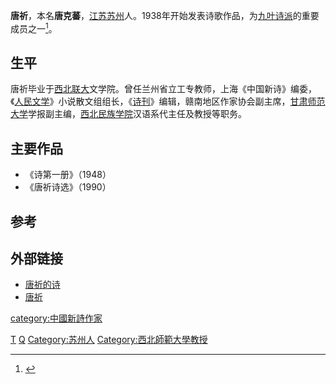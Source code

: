 '''唐祈'''{{BD|1920年||1990年|catIdx=T唐}}，本名'''唐克蕃'''，[[江苏|江苏]][[苏州|苏州]]人。1938年开始发表诗歌作品，为[[九叶诗派|九叶诗派]]的重要成员之一<ref>{{cite web |title=全国20余位著名诗人为兰州写“情诗”诉“乡愁” |url=https://www.chinanews.com/cul/2019/01-06/8721114.shtml |website=中新网 |accessdate=2019-07-07 |archive-date=2019-07-07 |archive-url=https://web.archive.org/web/20190707230623/http://www.chinanews.com/cul/2019/01-06/8721114.shtml |dead-url=no }}</ref>。
==生平==
唐祈毕业于[[西北联大|西北联大]]文学院。曾任兰州省立工专教师，上海《中国新诗》编委，《[[人民文学|人民文学]]》小说散文组组长，《[[诗刊|诗刊]]》编辑，赣南地区作家协会副主席，[[甘肃师范大学|甘肃师范大学]]学报副主编，[[西北民族学院|西北民族学院]]汉语系代主任及教授等职务。

==主要作品==
*《诗第一册》（1948）
*《唐祈诗选》（1990）

==参考==
{{reflist}}

==外部链接==
*[https://web.archive.org/web/20070221041947/http://www.tzsg.com/qikan2627/ccc060.htm 唐祈的诗]
*[https://web.archive.org/web/20070311110047/http://300shige.byethost10.com/4007_tangqi.html 唐祈]

{{中国近现代文学}}
{{Authority control}}
{{DEFAULTSORT:Tang Qi}}
[[category:中國新詩作家|category:中國新詩作家]]
[[Category:20世纪中国诗人|T]]
[[Category:唐姓|Q]]
[[Category:苏州人|Category:苏州人]]
[[Category:西北師範大學教授|Category:西北師範大學教授]]
{{China-poet-stub}}